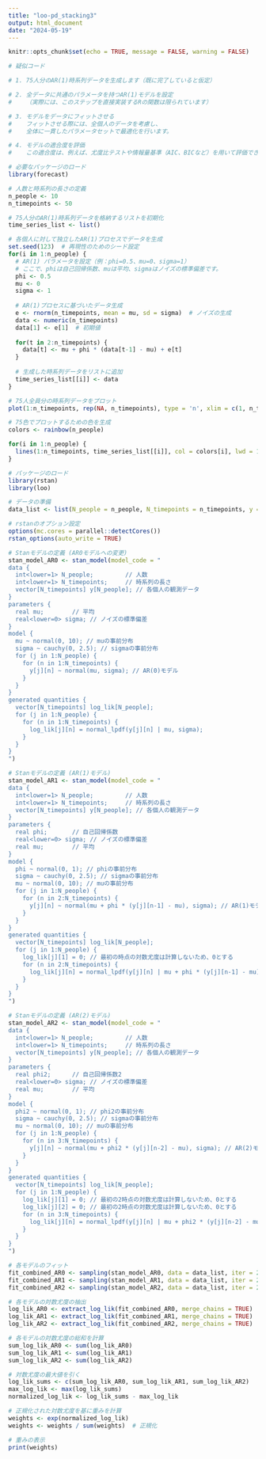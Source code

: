 ```yaml
---
title: "loo-pd_stacking3"
output: html_document
date: "2024-05-19"
---
```


```r
knitr::opts_chunk$set(echo = TRUE, message = FALSE, warning = FALSE)
```

```r

# 疑似コード

# 1. 75人分のAR(1)時系列データを生成します（既に完了していると仮定）

# 2. 全データに共通のパラメータを持つAR(1)モデルを設定
#    （実際には、このステップを直接実装するRの関数は限られています）

# 3. モデルをデータにフィットさせる
#    フィットさせる際には、全個人のデータを考慮し、
#    全体に一貫したパラメータセットで最適化を行います。

# 4. モデルの適合度を評価
#    この適合度は、例えば、尤度比テストや情報量基準（AIC、BICなど）を用いて評価できます。
```

```r
# 必要なパッケージのロード
library(forecast)

# 人数と時系列の長さの定義
n_people <- 10
n_timepoints <- 50

# 75人分のAR(1)時系列データを格納するリストを初期化
time_series_list <- list()

# 各個人に対して独立したAR(1)プロセスでデータを生成
set.seed(123)  # 再現性のためのシード設定
for(i in 1:n_people) {
  # AR(1) パラメータを設定（例：phi=0.5、mu=0、sigma=1）
  # ここで、phiは自己回帰係数、muは平均、sigmaはノイズの標準偏差です。
  phi <- 0.5
  mu <- 0
  sigma <- 1
  
  # AR(1)プロセスに基づいたデータ生成
  e <- rnorm(n_timepoints, mean = mu, sd = sigma)  # ノイズの生成
  data <- numeric(n_timepoints)
  data[1] <- e[1]  # 初期値
  
  for(t in 2:n_timepoints) {
    data[t] <- mu + phi * (data[t-1] - mu) + e[t]
  }
  
  # 生成した時系列データをリストに追加
  time_series_list[[i]] <- data
}

# 75人全員分の時系列データをプロット
plot(1:n_timepoints, rep(NA, n_timepoints), type = 'n', xlim = c(1, n_timepoints), ylim = range(unlist(time_series_list)), main = "AR(1) Time Series for All Individuals", xlab = "Time", ylab = "Value")

# 75色でプロットするための色を生成
colors <- rainbow(n_people)

for(i in 1:n_people) {
  lines(1:n_timepoints, time_series_list[[i]], col = colors[i], lwd = 1)
}
```

```r
# パッケージのロード
library(rstan)
library(loo)

# データの準備
data_list <- list(N_people = n_people, N_timepoints = n_timepoints, y = time_series_list)

# rstanのオプション設定
options(mc.cores = parallel::detectCores())
rstan_options(auto_write = TRUE)
```

```r
# Stanモデルの定義 (AR0モデルへの変更)
stan_model_AR0 <- stan_model(model_code = "
data {
  int<lower=1> N_people;         // 人数
  int<lower=1> N_timepoints;     // 時系列の長さ
  vector[N_timepoints] y[N_people]; // 各個人の観測データ
}
parameters {
  real mu;        // 平均
  real<lower=0> sigma; // ノイズの標準偏差
}
model {
  mu ~ normal(0, 10); // muの事前分布
  sigma ~ cauchy(0, 2.5); // sigmaの事前分布
  for (j in 1:N_people) {
    for (n in 1:N_timepoints) {
      y[j][n] ~ normal(mu, sigma); // AR(0)モデル
    }
  }
}
generated quantities {
  vector[N_timepoints] log_lik[N_people];
  for (j in 1:N_people) {
    for (n in 1:N_timepoints) {
      log_lik[j][n] = normal_lpdf(y[j][n] | mu, sigma);
    }
  }
}
")

```

```r
# Stanモデルの定義 (AR(1)モデル)
stan_model_AR1 <- stan_model(model_code = "
data {
  int<lower=1> N_people;         // 人数
  int<lower=1> N_timepoints;     // 時系列の長さ
  vector[N_timepoints] y[N_people]; // 各個人の観測データ
}
parameters {
  real phi;       // 自己回帰係数
  real<lower=0> sigma; // ノイズの標準偏差
  real mu;        // 平均
}
model {
  phi ~ normal(0, 1); // phiの事前分布
  sigma ~ cauchy(0, 2.5); // sigmaの事前分布
  mu ~ normal(0, 10); // muの事前分布
  for (j in 1:N_people) {
    for (n in 2:N_timepoints) {
      y[j][n] ~ normal(mu + phi * (y[j][n-1] - mu), sigma); // AR(1)モデル
    }
  }
}
generated quantities {
  vector[N_timepoints] log_lik[N_people];
  for (j in 1:N_people) {
    log_lik[j][1] = 0; // 最初の時点の対数尤度は計算しないため、0とする
    for (n in 2:N_timepoints) {
      log_lik[j][n] = normal_lpdf(y[j][n] | mu + phi * (y[j][n-1] - mu), sigma);
    }
  }
}
")

```

```r
# Stanモデルの定義 (AR(2)モデル)
stan_model_AR2 <- stan_model(model_code = "
data {
  int<lower=1> N_people;         // 人数
  int<lower=1> N_timepoints;     // 時系列の長さ
  vector[N_timepoints] y[N_people]; // 各個人の観測データ
}
parameters {
  real phi2;      // 自己回帰係数2
  real<lower=0> sigma; // ノイズの標準偏差
  real mu;        // 平均
}
model {
  phi2 ~ normal(0, 1); // phi2の事前分布
  sigma ~ cauchy(0, 2.5); // sigmaの事前分布
  mu ~ normal(0, 10); // muの事前分布
  for (j in 1:N_people) {
    for (n in 3:N_timepoints) {
      y[j][n] ~ normal(mu + phi2 * (y[j][n-2] - mu), sigma); // AR(2)モデル
    }
  }
}
generated quantities {
  vector[N_timepoints] log_lik[N_people];
  for (j in 1:N_people) {
    log_lik[j][1] = 0; // 最初の2時点の対数尤度は計算しないため、0とする
    log_lik[j][2] = 0; // 最初の2時点の対数尤度は計算しないため、0とする
    for (n in 3:N_timepoints) {
      log_lik[j][n] = normal_lpdf(y[j][n] | mu + phi2 * (y[j][n-2] - mu), sigma);
    }
  }
}
")

```

```r
# 各モデルのフィット
fit_combined_AR0 <- sampling(stan_model_AR0, data = data_list, iter = 2000, chains = 4, refresh = 0)
fit_combined_AR1 <- sampling(stan_model_AR1, data = data_list, iter = 2000, chains = 4, refresh = 0)
fit_combined_AR2 <- sampling(stan_model_AR2, data = data_list, iter = 2000, chains = 4, refresh = 0)

# 各モデルの対数尤度の抽出
log_lik_AR0 <- extract_log_lik(fit_combined_AR0, merge_chains = TRUE)
log_lik_AR1 <- extract_log_lik(fit_combined_AR1, merge_chains = TRUE)
log_lik_AR2 <- extract_log_lik(fit_combined_AR2, merge_chains = TRUE)
```


```r
# 各モデルの対数尤度の総和を計算
sum_log_lik_AR0 <- sum(log_lik_AR0)
sum_log_lik_AR1 <- sum(log_lik_AR1)
sum_log_lik_AR2 <- sum(log_lik_AR2)

# 対数尤度の最大値を引く
log_lik_sums <- c(sum_log_lik_AR0, sum_log_lik_AR1, sum_log_lik_AR2)
max_log_lik <- max(log_lik_sums)
normalized_log_lik <- log_lik_sums - max_log_lik

# 正規化された対数尤度を基に重みを計算
weights <- exp(normalized_log_lik)
weights <- weights / sum(weights)  # 正規化

# 重みの表示
print(weights)
```